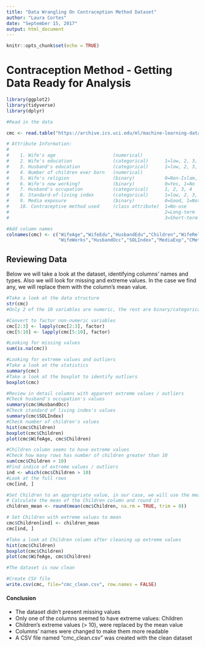 ```yaml
---
title: "Data Wrangling On Contraception Method Dataset"
author: "Laura Cortes"
date: "September 15, 2017"
output: html_document
---  
```


```r
knitr::opts_chunk$set(echo = TRUE)
```

# Contraception Method - Getting Data Ready for Analysis

```r

library(ggplot2)
library(tidyverse)
library(dplyr)

#Read in the data

cmc <- read.table("https://archive.ics.uci.edu/ml/machine-learning-databases/cmc/cmc.data", sep=",")

# Attribute Information:
# 
#    1. Wife's age                     (numerical)
#    2. Wife's education               (categorical)      1=low, 2, 3, 4=high
#    3. Husband's education            (categorical)      1=low, 2, 3, 4=high
#    4. Number of children ever born   (numerical)
#    5. Wife's religion                (binary)           0=Non-Islam, 1=Islam
#    6. Wife's now working?            (binary)           0=Yes, 1=No
#    7. Husband's occupation           (categorical)      1, 2, 3, 4
#    8. Standard-of-living index       (categorical)      1=low, 2, 3, 4=high
#    9. Media exposure                 (binary)           0=Good, 1=Not good
#    10. Contraceptive method used     (class attribute)  1=No-use 
#                                                         2=Long-term
#                                                         3=Short-term

#Add column names
colnames(cmc) <- c("WifeAge","WifeEdu","HusbandEdu","Children","WifeReligion",
                   "WifeWorks","HusbandOcc","SOLIndex","MediaExp","CMethod")

```
## Reviewing Data  
Below we will take a look at the dataset, identifying columns' names and types. Also we will look for missing and extreme values. In the case we find any, we will replace them with the column's mean value.   

```r

#Take a look at the data structure
str(cmc)
#Only 2 of the 10 variables are numeric, the rest are binary/categorical

#Convert to factor non-numeric variables 
cmc[2:3] <- lapply(cmc[2:3], factor)
cmc[5:10] <- lapply(cmc[5:10], factor)

#Looking for missing values
sum(is.na(cmc))

#Looking for extreme values and outliers
#Take a look at the statistics
summary(cmc)
#Take a look at the boxplot to identify outliers
boxplot(cmc)

#Review in detail columns with apparent extreme values / outliers
#Check husband's occupation's values
summary(cmc$HusbandOcc)
#Check standard of living index's values
summary(cmc$SOLIndex)
#Check number of children's values
hist(cmc$Children)
boxplot(cmc$Children)
plot(cmc$WifeAge, cmc$Children)

#Children column seems to have extreme values
#Check how many rows has number of children greater than 10
sum(cmc$Children > 10)
#Find indice of extreme values / outliers
ind <- which(cmc$Children > 10)
#Look at the full rows
cmc[ind, ]

#Set Children to an appropriate value, in our case, we will use the mean value
# Calculate the mean of the Children column and round it
children_mean <- round(mean(cmc$Children, na.rm = TRUE, trim = 0))

# Set Children with extreme values to mean
cmc$Children[ind] <- children_mean
cmc[ind, ]

#Take a look at Children column after cleaning up extreme values
hist(cmc$Children)
boxplot(cmc$Children)
plot(cmc$WifeAge, cmc$Children) 

#The dataset is now clean 

#Create CSV file
write.csv(cmc, file="cmc_clean.csv", row.names = FALSE)

```
#### Conclusion  
+ The dataset didn't present missing values
+ Only one of the columns seemed to have extreme values: Children 
+ Children's extreme values (> 10), were replaced by the mean value
+ Columns' names were changed to make them more readable
+ A CSV file named "cmc_clean.csv" was created with the clean dataset



 

